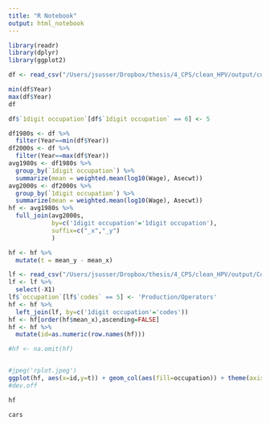 ```yaml
---
title: "R Notebook"
output: html_notebook
---
```




```r
library(readr)
library(dplyr)
library(ggplot2)

df <- read_csv("/Users/jsusser/Dropbox/thesis/4_CPS/clean_HPV/output/current_values.csv")

min(df$Year)
max(df$Year)
df
```


```r
df$`1digit occupation`[df$`1digit occupation` == 6] <- 5

```




```r
df1980s <- df %>%
  filter(Year==min(df$Year))
df2000s <- df %>%
  filter(Year==max(df$Year))
avg1980s <- df1980s %>%
  group_by(`1digit occupation`) %>%
  summarize(mean = weighted.mean(log10(Wage), Asecwt))
avg2000s <- df2000s %>%
  group_by(`1digit occupation`) %>%
  summarize(mean = weighted.mean(log10(Wage), Asecwt))
hf <- avg1980s %>%
  full_join(avg2000s, 
            by=c('1digit occupation'='1digit occupation'), 
            suffix=c("_x","_y")
            )

hf <- hf %>%
  mutate(t = mean_y - mean_x)
```


```r
lf <- read_csv("/Users/jsusser/Dropbox/thesis/4_CPS/clean_HPV/output/Codes/1digit_occupations.csv")
lf <- lf %>%
  select(-X1)
lf$`occupation`[lf$`codes` == 5] <- 'Production/Operators'
hf <- hf %>%
  left_join(lf, by=c('1digit occupation'='codes'))
hf <- hf[order(hf$mean_x),ascending=FALSE]
hf <- hf %>%
  mutate(id=as.numeric(row.names(hf)))
```


```r


#hf <- na.omit(hf)


#jpeg('rplot.jpeg')
ggplot(hf, aes(x=id,y=t)) + geom_col(aes(fill=occupation)) + theme(axis.text.x=element_blank()) +  labs(title="Weighted 1digit occupation v. Change in Mean Log Wage (1983-2001)", x="1digit occupation ordered by 1980 mean wage (asc)", y=" Weighted Change in Mean Log Wage")
#dev.off
```





```r
hf
```


```r
cars
```








